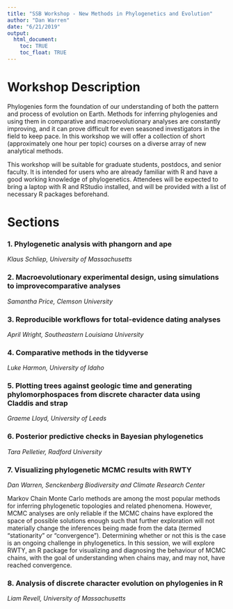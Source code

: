 ```yaml
---
title: "SSB Workshop - New Methods in Phylogenetics and Evolution"
author: "Dan Warren"
date: "6/21/2019"
output:
  html_document: 
    toc: TRUE
    toc_float: TRUE
---
```

 
# Workshop Description
Phylogenies form the foundation of our understanding of both the pattern and process of evolution on Earth.  Methods for inferring phylogenies and using them in comparative and macroevolutionary analyses are constantly improving, and it can prove difficult for even seasoned investigators in the field to keep pace.  In this workshop we will offer a collection of short (approximately one hour per topic) courses on a diverse array of new analytical methods.  

This workshop will be suitable for graduate students, postdocs, and senior faculty.  It is intended for users who are already familiar with R and have a good working knowledge of phylogenetics.  Attendees will be expected to bring a laptop with R and RStudio installed, and will be provided with a list of necessary R packages beforehand.


# Sections

###  1. Phylogenetic analysis with phangorn and ape
*Klaus Schliep, University of Massachusetts*

### 2. Macroevolutionary experimental design, using simulations to improvecomparative analyses
*Samantha Price, Clemson University*

### 3. Reproducible workflows for total-evidence dating analyses
*April Wright, Southeastern Louisiana University*

### 4. Comparative methods in the tidyverse
*Luke Harmon, University of Idaho*

### 5. Plotting trees against geologic time and generating phylomorphospaces from discrete character data using Claddis and strap
*Graeme Lloyd, University of Leeds*

### 6. Posterior predictive checks in Bayesian phylogenetics
*Tara Pelletier, Radford University*

### 7. Visualizing phylogenetic MCMC results with RWTY
*Dan Warren, Senckenberg Biodiversity and Climate Research Center*

Markov Chain Monte Carlo methods are among the most popular methods for inferring phylogenetic topologies and related phenomena.  However, MCMC analyses are only reliable if the MCMC chains have explored the space of possible solutions enough such that further exploration will not materially change the inferences being made from the data (termed "stationarity" or "convergence").  Determining whether or not this is the case is an ongoing challenge in phylogenetics.  In this session, we will explore RWTY, an R package for visualizing and diagnosing the behaviour of MCMC chains, with the goal of understanding when chains may, and may not, have reached convergence.

### 8. Analysis of discrete character evolution on phylogenies in R
*Liam Revell, University of Massachusetts*



